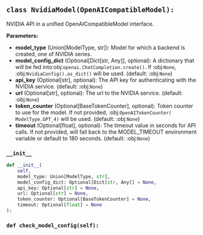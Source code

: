 <a id="camel.models.nvidia_model"></a>

<a id="camel.models.nvidia_model.NvidiaModel"></a>

## `class NvidiaModel(OpenAICompatibleModel):`

NVIDIA API in a unified OpenAICompatibleModel interface.

**Parameters:**

- **model_type** (Union[ModelType, str]): Model for which a backend is created, one of NVIDIA series.
- **model_config_dict** (Optional[Dict[str, Any]], optional): A dictionary that will be fed into:obj:`openai.ChatCompletion.create()`. If :obj:`None`, :obj:`NvidiaConfig().as_dict()` will be used. (default: :obj:`None`)
- **api_key** (Optional[str], optional): The API key for authenticating with the NVIDIA service. (default: :obj:`None`)
- **url** (Optional[str], optional): The url to the NVIDIA service. (default: :obj:`None`)
- **token_counter** (Optional[BaseTokenCounter], optional): Token counter to use for the model. If not provided, :obj:`OpenAITokenCounter( ModelType.GPT_4)` will be used. (default: :obj:`None`)
- **timeout** (Optional[float], optional): The timeout value in seconds for API calls. If not provided, will fall back to the MODEL_TIMEOUT environment variable or default to 180 seconds. (default: :obj:`None`)

<a id="camel.models.nvidia_model.NvidiaModel.__init__"></a>

### `__init__`

```python
def __init__(
    self,
    model_type: Union[ModelType, str],
    model_config_dict: Optional[Dict[str, Any]] = None,
    api_key: Optional[str] = None,
    url: Optional[str] = None,
    token_counter: Optional[BaseTokenCounter] = None,
    timeout: Optional[float] = None
):
```

<a id="camel.models.nvidia_model.NvidiaModel.check_model_config"></a>

### `def check_model_config(self):`
